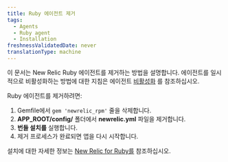 ```yaml
---
title: Ruby 에이전트 제거
tags:
  - Agents
  - Ruby agent
  - Installation
freshnessValidatedDate: never
translationType: machine
---
```


이 문서는 New Relic Ruby 에이전트를 제거하는 방법을 설명합니다. 에이전트를 일시적으로 비활성화하는 방법에 대한 지침은 에이전트 [비활성화](/docs/agents/manage-apm-agents/installation/disable-apm-agent#ruby) 를 참조하십시오.

Ruby 에이전트를 제거하려면:

1. Gemfile에서 `gem 'newrelic_rpm'` 줄을 삭제합니다.
2. **APP_ROOT/config/** 폴더에서 **newrelic.yml** 파일을 제거합니다.
3. **번들 설치를** 실행합니다.
4. 제거 프로세스가 완료되면 앱을 다시 시작합니다.

설치에 대한 자세한 정보는 [New Relic for Ruby를](/docs/agents/ruby-agent/getting-started/new-relic-ruby) 참조하십시오.
